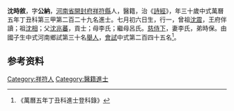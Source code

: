 {{明清人物信息框
| 姓名 = 沈時敘
| 原名 =
| 圖片名稱= 
| 圖片大小 =
| 圖片說明 = 
| 最高職務 =
| 國家 = 大明 
| 爵位 =
| 籍貫 = [[河南省|河南省]][[開封府|開封府]][[祥符縣|祥符縣]]
| 族裔 = 
| 旗籍 = 
| 字號 = 字公納
| 諡號 =
| 出生日期 = 七月初六日
| 出生地點 =
| 逝世日期 = 
| 逝世地點 =
| 墓葬 =
| 配偶 = 李氏
| 親屬 = 曾祖[[沈震|沈震]]，祖[[沈相|沈相]]，父[[沈兆蕃|沈兆蕃]]，母李氏；繼母呂氏
| 出身 =
* 萬曆五年丁丑科進士
| 經歷 =
| 著作 =  
}}
'''沈時敘'''{{BD|1548年||？年||}}，字'''公納'''，[[河南省|河南省]][[開封府|開封府]][[祥符縣|祥符縣]]人，醫籍，治《[[詩經|詩經]]》，年三十歲中式萬曆五年丁丑科第三甲第二百二十九名進士。七月初六日生，行一，曾祖[[沈震|沈震]]，王府伴讀；祖[[沈相|沈相]]；父[[沈兆蕃|沈兆蕃]]，貢士；母李氏；繼母呂氏。[[慈侍下|慈侍下]]，妻李氏，弟時保。由國子生中式河南鄉試第三十名[[舉人|舉人]]，[[會試|會試]]中式第二百四十五名<ref>《萬曆五年丁丑科進士登科錄》</ref>。

== 参考资料 ==
{{reflist}}

{{萬曆五年丁丑科殿试金榜}}

{{Authority control}}

{{DEFAULTSORT:}}
[[Category:祥符人|Category:祥符人]]
[[Category:醫籍進士|Category:醫籍進士]]


{{明朝人物小作品}}